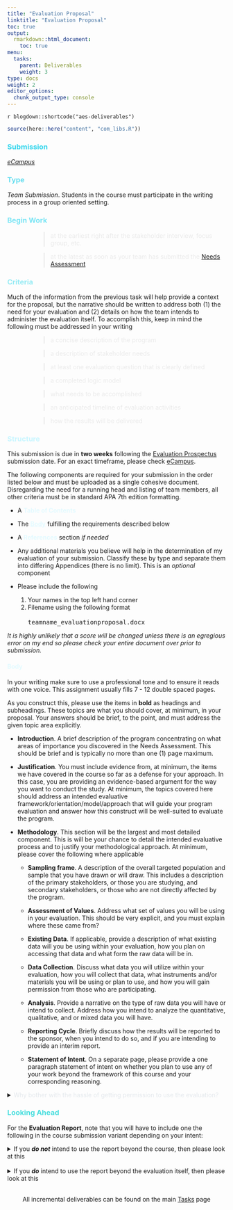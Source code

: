 ```yaml
---
title: "Evaluation Proposal"
linktitle: "Evaluation Proposal"
toc: true
output:
  rmarkdown::html_document:
    toc: true
menu:
  tasks:
    parent: Deliverables
    weight: 3
type: docs
weight: 2
editor_options: 
  chunk_output_type: console
---
```


`r blogdown::shortcode("aes-deliverables")`

```r
source(here::here("content", "com_libs.R"))
```

### <span style="color:#35d6ed">Submission</span>
<i>[eCampus](https://ecampus.wvu.edu)</i>

### <span style="color:#65ddef">Type</span>

<i>Team Submission</i>. Students in the course must participate in the writing process in a group oriented setting.

### <span style="color:#7ae5f5">Begin Work</span>

<div style="padding-left: 60px;">

> <span style="color:#eaeaea">at the earliest right after the stakeholder interview, focus group, etc.</span>

> <span style="color:#eaeaea">at the latest as soon as your team has submitted the [Needs Assessment](/deliverables/02-needs-assessment/)</span> 

</div>

### <span style="color:#97ebf4">Criteria</span>

Much of the information from the previous task will help provide a context for the proposal, but the narrative should be written to address both (1) the need for your evaluation and (2) details on how the team intends to administer the evaluation itself. To accomplish this, keep in mind the following must be addressed in your writing 

<div style="padding-left: 60px;">

> <span style="color:#eaeaea">a concise description of the program</span>

> <span style="color:#eaeaea">a description of stakeholder needs</span>

> <span style="color:#eaeaea">at least one evaluation question that is clearly defined</span>

> <span style="color:#eaeaea">a completed logic model</span>

> <span style="color:#eaeaea">what needs to be accomplished</span> 

> <span style="color:#eaeaea">an anticipated timeline of evaluation activities</span>

> <span style="color:#eaeaea">how the results will be delivered</span>

</div>

### <span style="color:#c9f6ff">Structure</span>

This submission is due in **two weeks** following the [Evaluation Prospectus](/deliverables/01-evaluation-prospectus/) submission date. For an exact timeframe, please check [eCampus](https://ecampus.wvu.edu/). 

The following components are required for your submission in the order listed below and must be uploaded as a single cohesive document. Disregarding the need for a running head and listing of team members, all other criteria must be in standard APA 7th edition formatting.

+ A <span style="color:#e3faff; font-weight:bold;">Table of Contents</span>

+ The <a href="#span-stylecolore3faffbodyspan" style="color:#e3faff;font-weight:bold;text-decoration:underline;">Body</a> fulfilling the requirements described below

+ A <span style="color:#e3faff; font-weight:bold;">References</span> section *if needed*

+ Any additional materials you believe will help in the determination of my evaluation of your submission. Classify these by type and separate them into differing Appendices (there is no limit). This is an *optional* component

+ Please include the following
  1. Your names in the top left hand corner
  2. Filename using the following format 
  <br>
  <br>
  <kbd>teamname_evaluationproposal.docx</kbd>

<i>It is highly unlikely that a score will be changed unless there is an egregious error on my end so please check your entire document over prior to submission.</i>

#### <span style="color:#e3faff">Body</span>

In your writing make sure to use a professional tone and to ensure it reads with one voice. This assignment usually fills 7 - 12 double spaced pages. 

As you construct this, please use the items in <b>bold</b> as headings and subheadings. These topics are what you should cover, at minimum, in your proposal. Your answers should be brief, to the point, and must address the given topic area explicitly.

+ <b>Introduction</b>. A brief description of the program concentrating on what areas of importance you discovered in the Needs Assessment. This should be brief and is typically no more than one (1) page maximum.

+ <b>Justification</b>. You must include evidence from, at minimum, the items we have covered in the course so far as a defense for your approach. In this case, you are providing an evidence-based argument for the way you want to conduct the study. At minimum, the topics covered here should address an intended evaluative framework/orientation/model/approach that will guide your program evaluation and answer how this construct will be well-suited to evaluate the program.

+ <b>Methodology</b>. This section will be the largest and most detailed component. This is will be your chance to detail the intended evaluative process and to justify your methodological approach. At minimum, please cover the following where applicable

  + <b>Sampling frame</b>. A description of the overall targeted population and sample that you have drawn or will draw. This includes a description of the primary stakeholders, or those you are studying, and secondary stakeholders, or those who are not directly affected by the program.
  
  + <b>Assessment of Values</b>. Address what set of values you will be using in your evaluation. This should be very explicit, and you must explain where these came from?
  
  + <b>Existing Data</b>. If applicable, provide a description of what existing data will you be using within your evaluation, how you plan on accessing that data and what form the raw data will be in.
  
  + <b>Data Collection</b>. Discuss what data you will utilize within your evaluation, how you will collect that data, what instruments and/or materials you will be using or plan to use, and how you will gain permission from those who are participating.
  
  + <b>Analysis</b>. Provide a narrative on the type of raw data you will have or intend to collect. Address how you intend to analyze the quantitative, qualitative, and or mixed data you will have. 
  
  + <b>Reporting Cycle</b>. Briefly discuss how the results will be reported to the sponsor, when you intend to do so, and if you are intending to provide an interim report.
  
  + <b>Statement of Intent</b>. On a separate page, please provide a one paragraph statement of intent on whether you plan to use any of your work beyond the framework of this course and your corresponding reasoning. 
    
<details>

<summary>
<span style="color:#e3e8ec">Why bother with the hassle of getting permission to use the evaluation?</span>
</summary>
  <p>
  Before answering this, both

<div style="padding-left: 60px;">

> <span style="color:#eaeaea">a written approval from your stakeholder or an authorized individual</span>

> <span style="color:#eaeaea">IRB approval requested through the [WVU+kc system](https://oric.research.wvu.edu/wvu-kc)</span>

</div>

are required to use any part of the evaluation beyond the original intent. Neither are difficult and I am happy to help you if needed.

Now if you intend to do any of the following 

- publish to a journal - <i>draft manuscripts are worth up to an extra 3% added to your final grade. Requires an authorship agreement</i>

- copy content within the report

- refer to the report in any way including its existence

- use the report in a portfolio - <i> this counts as you having conducted a real-world evaluation </i>

then getting an authorization may be in your best interest.

<i>This is by no means an exhaustive list.</i>
</p>

</details>

### <span style="color:#4adede">Looking Ahead</span>

For the <b>Evaluation Report</b>, note that you will have to include one the following in the course submission variant depending on your intent: 

<details>

<summary>If you <b><i>do not</i></b> intend to use the report beyond the course, then please look at this
</summary>
  <p>
  
  Your team submission should include the following components separated into three parts

  1. <b>external deliverable</b>. Your final report submitted to the sponsor that is written to be easily accessible and consumable
  
  2. <b>evaluation assessment</b>, Form a <i>coherent</i> and <i>detailed</i> narrative addressing what you would do differently given the chance to perform your evaluation over again. This includes a significant amount of detail regarding activities, criteria satisfied, areas of missingness, timeline, and other possible legal concerns should an audit occurs. You can think of this as a reflection of the entire evaluative process. Specificity, clarity and distinct connections to the course content will be key here. 
  
  3. <b>client authorization</b> (optional). If anybody on your team intends to use this report outside of this course in any capacity (e.g. as an example of work), you must submit a signed release from the sponsor. This serves as a binding document.    
</p>

</details>
<br>
<details>

<summary>If you <b><i>do</i></b> intend to use the report beyond the evaluation itself, then please look at this
</summary>
  <p>
  
Your team submission should include the following components separated into three parts

  1. <b>external deliverable</b>. Your final report submitted to the sponsor that is written to be easily accessible and consumable
  
  2. <b>original manuscript</b> A solid and coherent draft of a publicaxtion based off of your evaluation.
  
  3. <b>client authorization</b> (required). You must submit a signed release from the sponsor permitting the use of the evaluation for the purposes of an academic publication. This serves as a binding document.
  </p>

</details>

<br>
<center>
<p id="rounded_corners">
All incremental deliverables can be found on the main <a href="/tasks/#deliverables">Tasks</a> page
<p>
</center>